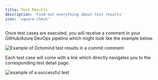 ```yaml
---
title: Test Results
description: 'Find out everything about test results'
icon: 'square-check'
---
```


Once test cases are executed, you will receive a comment in your GitHub/Azure DevOps pipeline which might look like the example below.

<Frame caption="Example of Octomind test results in a commit comment, screenshot 06/2023">
 <img src="images/Octomind-test-results-commit-comments-GitHub-example.png" alt="Example of Octomind test results in a commit comment"/>
</Frame>

Each test case will come with a link which directly navigates you to the corresponding test detail page.

<Frame caption="Test result page for a successful test case">
 <img src="get-started/images/test-result-success.png" alt="example of a successful test"/>
</Frame>
